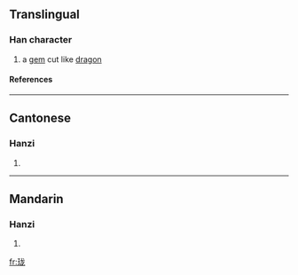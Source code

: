 {{see|瓏}}

==Translingual==
===Han character===
{{Han char|rn=96|rad=玉|as=05|sn=9|four=|canj=一土戈大心 (MGIKP)}}
# a [[gem]] cut like [[dragon]]
====References====
{{Han ref|kx=0730.081|hdz=21106.010|uh=73D1|ud=29649}}

----
==Cantonese==
===Hanzi===
{{yue-hanzi|jyut=|y=lung4}}
# {{defn|Cantonese}}

----
==Mandarin==
===Hanzi===
{{cmn-hanzi|tra=瓏|pin=[[lóng]] ([[long2]])|wg=lung<sup>2</sup>}}
# {{defn|Mandarin}}

[[fr:珑]]